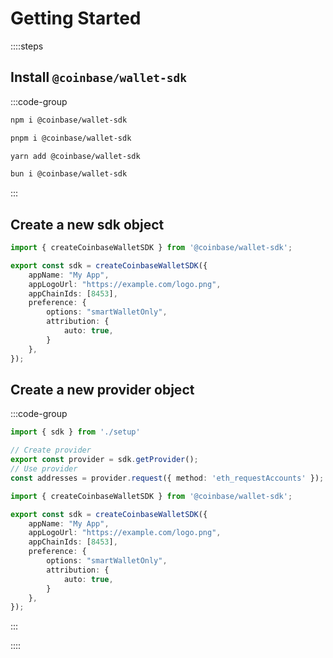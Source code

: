 
# Getting Started

::::steps

## Install `@coinbase/wallet-sdk`

:::code-group

```bash [npm]
npm i @coinbase/wallet-sdk
```

```bash [pnpm]
pnpm i @coinbase/wallet-sdk
```

```bash [yarn]
yarn add @coinbase/wallet-sdk
```

```bash [bun]
bun i @coinbase/wallet-sdk
```

:::

## Create a new sdk object

```ts twoslash filename="setup.ts" [setup.ts]
import { createCoinbaseWalletSDK } from '@coinbase/wallet-sdk';

export const sdk = createCoinbaseWalletSDK({
    appName: "My App",
    appLogoUrl: "https://example.com/logo.png",
    appChainIds: [8453],
    preference: {
        options: "smartWalletOnly",
        attribution: {
            auto: true,
        }
    },
});
```

## Create a new provider object

:::code-group

```ts twoslash filename="provider.ts" [provider.ts]
import { sdk } from './setup'

// Create provider
export const provider = sdk.getProvider();
// Use provider
const addresses = provider.request({ method: 'eth_requestAccounts' });
```

```ts twoslash filename="setup.ts" [setup.ts]
import { createCoinbaseWalletSDK } from '@coinbase/wallet-sdk';

export const sdk = createCoinbaseWalletSDK({
    appName: "My App",
    appLogoUrl: "https://example.com/logo.png",
    appChainIds: [8453],
    preference: {
        options: "smartWalletOnly",
        attribution: {
            auto: true,
        }
    },
});
```

:::

::::

<SdkParameters />
